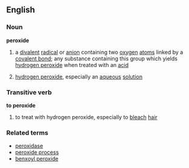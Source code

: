 ==English==
===Noun===
'''peroxide'''
#{{chemistry}} a [[divalent]] [[radical]] or [[anion]]  containing two [[oxygen]] [[atom]]s linked by a [[covalent bond]]; any substance containing this group which yields [[hydrogen peroxide]] when treated with an [[acid]]
# [[hydrogen peroxide]], especially an [[aqueous]] [[solution]]
===Transitive verb===
'''to peroxide'''
# to treat with hydrogen peroxide, especially to [[bleach]] [[hair]]
===Related terms===
*[[peroxidase]]
*[[peroxide process]]
*[[benxoyl peroxide]]